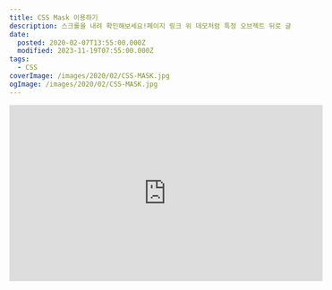 ```yaml
---
title: CSS Mask 이용하기
description: 스크롤을 내려 확인해보세요!페이지 링크 위 데모처럼 특정 오브젝트 뒤로 글자가 넘어가게 하고 싶을 때 쓸 수 있는 CSS의 마스크(mask)입니다.아이러니하게도 CSS보단 포토샵에 능해야 깔끔하게 만들 수 있긴 합니다. 포토샵 글자 아래에 표시될 부분만 선택해줍니다.글자 위에 표시될 부분을 선택하는 게 편하시면 그 부분을 선택하시고 우클릭 &gt; 반전 선택하셔도 무관합니다. 우클릭 &gt; 작업 패스 만들기 &gt; 허용치 1픽셀위
date:
  posted: 2020-02-07T13:55:00.000Z
  modified: 2023-11-19T07:55:00.000Z
tags:
  - CSS
coverImage: /images/2020/02/CSS-MASK.jpg
ogImage: /images/2020/02/CSS-MASK.jpg
---
```


<iframe width="560" height="315" src="https://marshallku.github.io/simple-css-mask/" frameborder="0" />

스크롤을 내려 확인해보세요!  
[페이지 링크](https://marshall-ku.github.io/simple-css-mask/)

위 데모처럼 특정 오브젝트 뒤로 글자가 넘어가게 하고 싶을 때 쓸 수 있는 CSS의 마스크(mask)입니다.  
아이러니하게도 CSS보단 포토샵에 능해야 깔끔하게 만들 수 있긴 합니다.

## 포토샵

![](/images/2020/02/select-area.png)

글자 아래에 표시될 부분만 선택해줍니다.  
글자 위에 표시될 부분을 선택하는 게 편하시면 그 부분을 선택하시고 우클릭 > 반전 선택하셔도 무관합니다.

![](/images/2020/02/path.png)

우클릭 > 작업 패스 만들기 > 허용치 1픽셀  
위 과정을 거치시면 위 사진처럼 선택 영역이 점선이 아닌 파란 실선으로 바뀝니다.

![](/images/2020/02/new-fill-layer.png)

상단 메뉴에서 레이어 > 새 칠 레이어 > 단색을 선택해 새로운 레이어를 만들어주세요.

![](/images/2020/02/black-fill-layer.png)

해당 레이어의 색을 검은색으로 바꿔주세요.

![](/images/2020/02/export-as-svg.png)

검은색의 레이어만 svg 혹은 png로 저장해주세요.

## HTML

```html
<div class="maskWrap">
    <header class="titleWrap">
        <h1 class="title">꽃갈피 - 둘</h1>
    </header>
</div>
```

html 구조는 별것 없습니다.

이미지를 표시할 엘리먼트  
마스크를 씌울 엘리먼트  
글자가 들어갈 엘리먼트

세 가지면 됩니다.

## CSS

```css
@font-face {
    font-family: 'HSBombaram';
    src: url('https://cdn.jsdelivr.net/gh/projectnoonnu/noonfonts_one@1.0/HSBombaram.woff') format('woff');
    font-weight: normal;
    font-style: normal;
    font-display: swap;
}

body,
h1 {
    margin: 0;
}

body {
    width: 100%;
    font-family: 'HSBombaram';
}

.maskWrap {
    position: relative;
    width: 100%;
    height: 100vh;
    background: url(iu.jpg);
    background-size: cover;
    background-position: center;
}

.title {
    position: fixed;
    top: 10vh;
    left: 0;
    width: 100%;
    color: white;
    font-size: calc(30px + 10vw);
    text-align: center;
    text-shadow: 1px 1px 10px black;
}

.titleWrap {
    mask: url(mask.png);
    -webkit-mask: url(mask.png);
    mask-size: cover;
    -webkit-mask-size: cover;
    mask-position: center;
    -webkit-mask-position: center;
    width: 100%;
    height: 100%;
}

.content {
    width: 100%;
    text-align: center;
    text-shadow: 1px 1px 10px black;
}
```

다른 부분은 필요 없고

.maskWrap에선 position, background, background-size  
.title에선 position  
.titleWrap의 내용 전부

이 세 가지만 유지해주시면서 디자인하시면 됩니다.

## 끝!

![](/images/2020/02/CSS-MASK.jpg)

스크롤을 내려보시면 오브젝트 뒤로 글자가 넘어가는 걸 확인하실 수 있습니다!

\* 참고 : html 파일을 더블 클릭해서 열면 제대로 동작하지 않을 수 있습니다. localhost에서 html을 열어주세요.